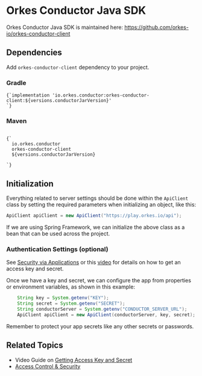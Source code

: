 
# Orkes Conductor Java SDK

Orkes Conductor Java SDK is maintained here: https://github.com/orkes-io/orkes-conductor-client

## Dependencies

Add `orkes-conductor-client` dependency to your project.

### Gradle

<pre><code>{`implementation 'io.orkes.conductor:orkes-conductor-client:${versions.conductorJarVersion}'
`}
</code></pre>

### Maven

<pre><code>
{`<dependency>
  <groupId>io.orkes.conductor</groupId>
  <artifactId>orkes-conductor-client</artifactId>
  <version>${versions.conductorJarVersion}</version>
</dependency>
`}
</code></pre>

## Initialization

Everything related to server settings should be done within the `ApiClient` class by setting the required parameters when initializing an object, like this:

```java
ApiClient apiClient = new ApiClient("https://play.orkes.io/api");
```

If we are using Spring Framework, we can initialize the above class as a bean that can be used across the project.

### Authentication Settings (optional)

See [Security via Applications](/content/access-control-and-security/applications#generating-access-keys) or this [video](/content/how-to-videos/access-key-and-secret) for details on how to get an access key and secret.

Once we have a key and secret, we can configure the app from properties or environment variables, as shown in this example:

```java
    String key = System.getenv("KEY");
    String secret = System.getenv("SECRET");
    String conductorServer = System.getenv("CONDUCTOR_SERVER_URL");
    ApiClient apiClient = new ApiClient(conductorServer, key, secret);
```

Remember to protect your app secrets like any other secrets or passwords.

## Related Topics

- Video Guide on [Getting Access Key and Secret](/content/how-to-videos/access-key-and-secret)
- [Access Control & Security](/content/category/access-control-and-security)

